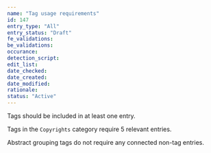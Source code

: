 ```yaml
---
name: "Tag usage requirements"
id: 147
entry_type: "All"
entry_status: "Draft"
fe_validations:
be_validations:
occurance:
detection_script:
edit_list:
date_checked:
date_created:
date_modified:
rationale:
status: "Active"
---
```

Tags should be included in at least one entry.

Tags in the `Copyrights` category require 5 relevant entries.

Abstract grouping tags do not require any connected non-tag entries.